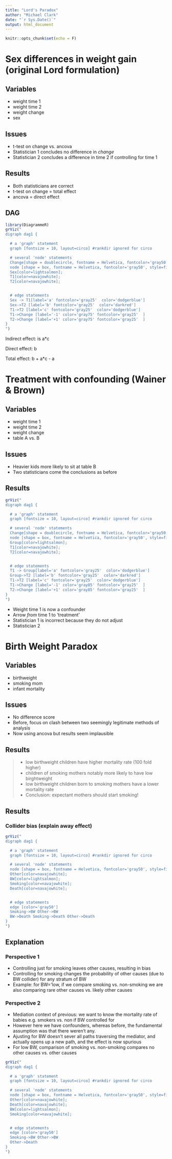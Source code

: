 ```yaml
---
title: "Lord's Paradox"
author: "Michael Clark"
date: "`r Sys.Date()`"
output: html_document
---
```


```r
knitr::opts_chunk$set(echo = F)
```

# Sex differences in weight gain (original Lord formulation)

## Variables
- weight time 1
- weight time 2
- weight change
- sex

## Issues

- t-test on change vs. ancova
- Statistician 1 concludes no difference in *change*
- Statistician 2 concludes a difference in time 2 if controlling for time 1


## Results

- Both statisticians are correct
- t-test on change = total effect
- ancova = direct effect

## DAG

```r
library(DiagrammeR)
grViz("
digraph dag1 {

  # a 'graph' statement
  graph [fontsize = 10, layout=circo] #rankdir ignored for circo

  # several 'node' statements
  Change[shape = doublecircle, fontname = Helvetica, fontcolor='gray50', fillcolor='gray95', width=.5, penwidth=0.2];
  node [shape = box, fontname = Helvetica, fontcolor='gray50', style=filled, penwidth=0]
  Sex[color=lightsalmon]; 
  T1[color=navajowhite]; 
  T2[color=navajowhite]; 


  # edge statements
  Sex -> T1[label='a' fontcolor='gray25'  color='dodgerblue'] 
  Sex->T2 [label='b' fontcolor='gray25'  color='darkred']
  T1->T2 [label='c' fontcolor='gray25'  color='dodgerblue']
  T1->Change [label='-1' color='gray75' fontcolor='gray25'  ]
  T2->Change [label='+1' color='gray75' fontcolor='gray25'  ]
}
")

```

Indirect effect: is a*c

Direct effect: b

Total effect: b + a*c - a
 
# Treatment with confounding (Wainer & Brown)
## Variables
- weight time 1
- weight time 2
- weight change
- table A vs. B

## Issues

- Heavier kids more likely to sit at table B
- Two statisticians come the conclusions as before

## Results

```r
grViz("
digraph dag1 {

  # a 'graph' statement
  graph [fontsize = 10, layout=circo] #rankdir ignored for circo

  # several 'node' statements
  Change[shape = doublecircle, fontname = Helvetica, fontcolor='gray50', fillcolor='gray95', width=.5, penwidth=0.2];
  node [shape = box, fontname = Helvetica, fontcolor='gray50', style=filled, penwidth=0]
  Group[color=lightsalmon]; 
  T1[color=navajowhite]; 
  T2[color=navajowhite]; 


  # edge statements
  T1 -> Group[label='a' fontcolor='gray25'  color='dodgerblue'] 
  Group->T2 [label='b' fontcolor='gray25'  color='darkred']
  T1->T2 [label='c' fontcolor='gray25'  color='dodgerblue']
  T1->Change [label='-1' color='gray85' fontcolor='gray25'  ]
  T2->Change [label='+1' color='gray85' fontcolor='gray25'  ]
}
")

```

- Weight time 1 is now a confounder
- Arrow *from* time 1 to 'treatment'
- Statistician 1 is incorrect because they do not adjust
- Statistician 2


# Birth Weight Paradox
## Variables
- birthweight
- smoking mom
- infant mortality

## Issues
- No difference score
- Before, focus on clash between two seemingly legitimate methods of analysis
- Now using ancova but results seem implausible


## Results

>- low birthweight children have higher mortality rate (100 fold higher)
- children of smoking mothers notably more likely to have low birghtweight
- low birthweight children born to smoking mothers have a lower mortality rate
- Conclusion: expectant mothers should start smoking!


## Results
### Collider bias (explain away effect)


```r
grViz("
digraph dag1 {

  # a 'graph' statement
  graph [fontsize = 10, layout=circo] #rankdir ignored for circo

  # several 'node' statements
  node [shape = box, fontname = Helvetica, fontcolor='gray50', style=filled, penwidth=0]
  Other[color=navajowhite]; 
  BW[color=lightsalmon]; 
  Smoking[color=navajowhite]; 
  Death[color=navajowhite]; 


  # edge statements
  edge [color='gray50']
  Smoking->BW Other->BW 
  BW->Death Smoking->Death Other->Death
}
")
```

## Explanation

### Perspective 1
- Controlling just for smoking leaves other causes, resulting in bias
- Controlling for smoking changes the probability of other causes (due to BW collider) for any stratum of BW
- Example: for BW='low, if we compare smoking vs. non-smoking we are also comparing rare other causes vs. likely other causes

### Perspective 2
- Mediation context of previous: we want to know the mortality rate of babies e.g. smokers vs. non if BW controlled for
- However here we have confounders, whereas before, the fundamental assumption was that there weren't any.
- Ajusting for BW doesn't sever all paths traversing the mediator, and actually opens up a new path, and the effect is now spurious
- For low BW, comparison of smoking vs. non-smoking compares no other causes vs. other causes

```r
grViz("
digraph dag1 {

  # a 'graph' statement
  graph [fontsize = 10, layout=circo] #rankdir ignored for circo

  # several 'node' statements
  node [shape = box, fontname = Helvetica, fontcolor='gray50', style=filled, penwidth=0]
  Other[color=navajowhite]; 
  Death[color=navajowhite]; 
  BW[color=lightsalmon]; 
  Smoking[color=navajowhite]; 


  # edge statements
  edge [color='gray50']
  Smoking->BW Other->BW 
  Other->Death
}
")
```
